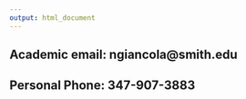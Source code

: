 ```yaml
---
output: html_document
---
```


## Academic email: ngiancola@smith.edu

## Personal Phone: 347-907-3883

